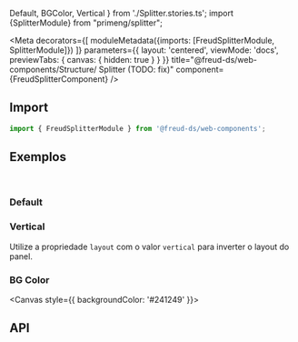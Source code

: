   Default,
  BGColor, Vertical
} from './Splitter.stories.ts'; import {SplitterModule} from "primeng/splitter";

<Meta
  decorators={[
    moduleMetadata({imports: [FreudSplitterModule, SplitterModule]})
  ]}
  parameters={{
    layout: 'centered',
    viewMode: 'docs',
    previewTabs: {
      canvas: { hidden: true }
    }
  }}
  title="@freud-ds/web-components/Structure/ Splitter (TODO: fix)"
  component={FreudSplitterComponent}
/>

<FreudHeaderComponent
  title="Splitter"
  description="O splitter é utilizado para separar e redimensionar painéis."
/>

## <a id="importing"></a>Import

```ts
import { FreudSplitterModule } from '@freud-ds/web-components';
```

## <a id="exemplos"></a>Exemplos
<br />

### Default
<Canvas>
  <Story story={Default}/>
</Canvas>


### Vertical
Utilize a propriedade `layout` com o valor `vertical` para inverter o layout do panel.
<Canvas>
  <Story story={Vertical}/>
</Canvas>

### BG Color
<Canvas style={{ backgroundColor: '#241249' }}>
  <Story story={BGColor}/>
</Canvas>

## <a id="api"></a>API

<ArgsTable of={FreudSplitterComponent} />
